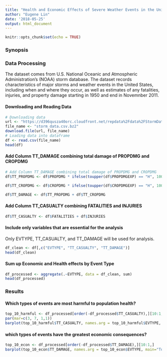 ```yaml
---
title: "Health and Economic Effects of Severe Weather Events in the United States"
author: "Eugene Lin"
date: '2018-05-25'
output: html_document
---
```


```r
knitr::opts_chunk$set(echo = TRUE)
```

### Synopsis


### Data Processing
The dataset comes from U.S. National Oceanic and Atmospheric Administration's (NOAA) storm database. The dataset records characteristics of major storms and weather events in the United States, including when and where they occur, as well as estimates of any fatalities, injuries, and property damage starting in 1950 and end in Novemnber 2011.  
  
#### Downloading and Reading Data
```r
# Downloading data
url <- "https://d396qusza40orc.cloudfront.net/repdata%2Fdata%2FStormData.csv.bz2"
file_name <- "storm_data.csv.bz2"
download.file(url, file_name)
# Loading data into dataframe
df <- read.csv(file_name)
head(df)
```


#### Add Column TT_DAMAGE combining total damage of PROPDMG and CROPDMG
```r
# Add Column TT_DAMAGE combining total damage of PROPDMG and CROPDMG
df$TT_PROPDMG <- df$PROPDMG * ifelse(toupper(df$PROPDMGEXP) == "H", 100, ifelse(toupper(df$PROPDMGEXP) == "K",  1000, ifelse(toupper(df$PROPDMGEXP) == "M",1000000, ifelse(toupper(df$PROPDMGEXP) == "B" ,1000000000 , 0) ) ) )

df$TT_CROPDMG <- df$CROPDMG * ifelse(toupper(df$CROPDMGEXP) == "H", 100, ifelse(toupper(df$CROPDMGEXP) == "K",  1000, ifelse(toupper(df$CROPDMGEXP) == "M",1000000, ifelse(toupper(df$CROPDMGEXP) == "B" ,1000000000 , 0) ) ) )

df$TT_DAMAGE <- df$TT_PROPDMG + df$TT_CROPDMG
```

#### Add Column TT_CASUALTY combining FATALITIES and INJURIES
```r
df$TT_CASUALTY <- df$FATALITIES + df$INJURIES
```

#### Include only variables that are essential for the analysis
Only EVTYPE, TT_CASUALTY, and TT_DAMAGE will be used for analysis.
```r
df_clean <- df[,c("EVTYPE", "TT_CASUALTY", "TT_DAMAGE")]
head(df_clean)
```

#### Sum up Economic and Health effects by Event Type
```r
df_processed <- aggregate(.~EVTYPE, data = df_clean, sum)
head(df_processed)
```

### Results

#### Which types of events are most harmful to population health?
```r
top_10_harmful <- df_processed[order(-df_processed$TT_CASUALTY),][10:1,]
par(mar=c(3, 7, 1,1))
barplot(top_10_harmful$TT_CASUALTY, names.arg = top_10_harmful$EVTYPE, main="Top 10 Weather Events Harmful to Population Health", horiz=T, las=1, cex.names = 0.5, xlab="Total Casualty Count")
```

#### which types of events have the greatest economic consequences?
```r
top_10_econ <- df_processed[order(-df_processed$TT_DAMAGE),][10:1,]
barplot(top_10_econ$TT_DAMAGE, names.arg = top_10_econ$EVTYPE, main="Top 10 Weather Events with Greatest Economic Consequences", horiz=T, las=1, cex.names = 0.5, xlab="Total Cost in Dollars")
```


